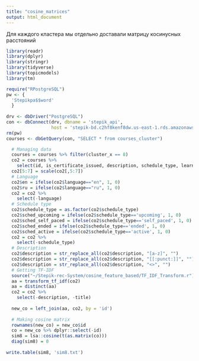 ```yaml
---
title: "cosine_matrices"
output: html_document
---
```

Для каждого кластера мы отдельно доставали матрицу косинусных расстояний

```r
library(readr)
library(dplyr)
library(stringr)
library(tidyverse)
library(topicmodels)
library(tm)
```


```r
require("RPostgreSQL")
pw <- {
  'Stepikpa$$word'
  }
 
drv <- dbDriver("PostgreSQL")
con <- dbConnect(drv, dbname = 'stepik_api',
                 host = 'stepik-bd.c2hf8kenf8dw.us-east-1.rds.amazonaws.com', port = 5432, user = 'stepik_master', password = pw)
rm(pw)
courses <- dbGetQuery(con, "SELECT * from courses_cluster")

  # Managing data
  courses = courses %>% filter(cluster_x == 8)
  co2 = courses %>%
    select(id, is_certificate_issued, description, schedule_type, learners_count, quizzes_count, time_to_complete, language, title, is_paid)
  co2[5:7] = scale(co2[,5:7])
  # Language
  co2$en = ifelse(co2$language=="en", 1, 0)
  co2$ru = ifelse(co2$language=="ru", 1, 0)
  co2 = co2 %>%
    select(-language)
  # Schedule type
  co2$schedule_type = as.factor(co2$schedule_type)
  co2$sched_upcoming = ifelse(co2$schedule_type=='upcoming', 1, 0)
  co2$sched_self_paced = ifelse(co2$schedule_type=='self_paced', 1, 0)
  co2$sched_ended = ifelse(co2$schedule_type=='ended', 1, 0)
  co2$sched_active = ifelse(co2$schedule_type=='active', 1, 0)
  co2 = co2 %>%
    select(-schedule_type)
  # Description
  co2$description = str_replace_all(co2$description, "[a-z]", "")
  co2$description = str_replace_all(co2$description, "[[:punct:]]", "")
  co2$description = str_replace_all(co2$description, "<>", "")
  # Getting TF-IDF
  source("~/Stepik-rec-System/cosine_feature_based/TF_IDF_Transform.r")
  aa = transform_tf_idf(co2)
  aa = distinct(aa)
  co2 = co2 %>%
    select(-description, -title)
  
  new_co = left_join(aa, co2, by = 'id')
  
  # Making cosine matrix
  rownames(new_co) = new_co$id
  co = new_co %>% dplyr::select(-id)
  sim8 = lsa::cosine(t(as.matrix(co)))
  diag(sim8) = 0
  
write.table(sim8, 'sim8.txt')
```

